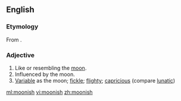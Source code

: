 ==English==

===Etymology===
From {{suffix|moon|ish}}.

===Adjective===
{{en-adj}}

# Like or resembling the [[moon]].
# Influenced by the moon.
# [[variable|Variable]] as the moon; [[fickle]]; [[flighty]]; [[capricious]] (compare [[lunatic]])

[[ml:moonish]]
[[vi:moonish]]
[[zh:moonish]]